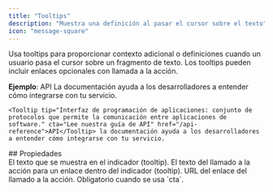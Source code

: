 ```yaml
---
title: "Tooltips"
description: "Muestra una definición al pasar el cursor sobre el texto"
icon: "message-square"
---
```


Usa tooltips para proporcionar contexto adicional o definiciones cuando un usuario pasa el cursor sobre un fragmento de texto. Los tooltips pueden incluir enlaces opcionales con llamada a la acción.

**Ejemplo**: <Tooltip tip="Interfaz de programación de aplicaciones: un conjunto de protocolos que permite que las aplicaciones de software se comuniquen." cta="Lee nuestra guía de API" href="/es/es/api-reference">API</Tooltip> La documentación ayuda a los desarrolladores a entender cómo integrarse con tu servicio.

```mdx Envoltura de ejemplo de tooltip
<Tooltip tip="Interfaz de programación de aplicaciones: conjunto de protocolos que permite la comunicación entre aplicaciones de software." cta="Lee nuestra guía de API" href="/api-reference">API</Tooltip> la documentación ayuda a los desarrolladores a entender cómo integrarse con tu servicio.
```

<div id="properties">
  ## Propiedades
</div>

<ResponseField name="tip" type="string" required>
  El texto que se muestra en el indicador (tooltip).
</ResponseField>

<ResponseField name="cta" type="string">
  El texto del llamado a la acción para un enlace dentro del indicador (tooltip).
</ResponseField>

<ResponseField name="href" type="string">
  URL del enlace del llamado a la acción. Obligatorio cuando se usa `cta`.
</ResponseField>